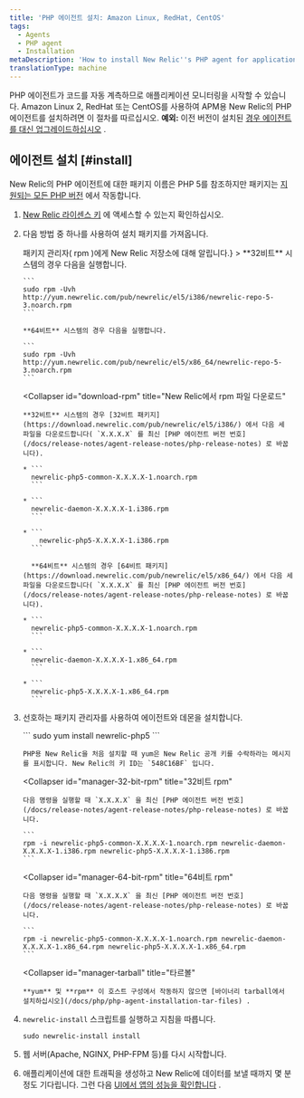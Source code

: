 ```yaml
---
title: 'PHP 에이전트 설치: Amazon Linux, RedHat, CentOS'
tags:
  - Agents
  - PHP agent
  - Installation
metaDescription: 'How to install New Relic''s PHP agent for application performance monitoring with Amazon Linux 2, RedHat, or CentOS.'
translationType: machine
---
```


PHP 에이전트가 코드를 자동 계측하므로 애플리케이션 모니터링을 시작할 수 있습니다. Amazon Linux 2, RedHat 또는 CentOS를 사용하여 APM용 New Relic의 PHP 에이전트를 설치하려면 이 절차를 따르십시오. **예외:** 이전 버전이 설치된 [경우 에이전트를 대신 업그레이드하십시오](/docs/agents/php-agent/installation/upgrading-php-agent) .

## 에이전트 설치 [#install]

New Relic의 PHP 에이전트에 대한 패키지 이름은 PHP 5를 참조하지만 패키지는 [지원되는 모든 PHP 버전](/docs/agents/php-agent/getting-started/php-agent-compatibility-requirements#php-release) 에서 작동합니다.

1. [New Relic 라이센스 키](/docs/agents/php-agent/getting-started/php-agent-compatibility-requirements#license_key) 에 액세스할 수 있는지 확인하십시오.

2. 다음 방법 중 하나를 사용하여 설치 패키지를 가져옵니다.

   <CollapserGroup>
     <Collapser
       id="tell-rpm"
       title={<>패키지 관리자( <InlineCode>rpm</InlineCode> )에게 New Relic 저장소에 대해 알립니다.</>}
     >
       **32비트** 시스템의 경우 다음을 실행합니다.

       ```
       sudo rpm -Uvh http://yum.newrelic.com/pub/newrelic/el5/i386/newrelic-repo-5-3.noarch.rpm
       ```

       **64비트** 시스템의 경우 다음을 실행합니다.

       ```
       sudo rpm -Uvh http://yum.newrelic.com/pub/newrelic/el5/x86_64/newrelic-repo-5-3.noarch.rpm
       ```
     </Collapser>

     <Collapser
       id="download-rpm"
       title="New Relic에서 rpm 파일 다운로드"
     >
       **32비트** 시스템의 경우 [32비트 패키지](https://download.newrelic.com/pub/newrelic/el5/i386/) 에서 다음 세 파일을 다운로드합니다( `X.X.X.X` 를 최신 [PHP 에이전트 버전 번호](/docs/release-notes/agent-release-notes/php-release-notes) 로 바꿉니다).

       * ```
         newrelic-php5-common-X.X.X.X-1.noarch.rpm
         ```

       * ```
         newrelic-daemon-X.X.X.X-1.i386.rpm
         ```

       * ```
           newrelic-php5-X.X.X.X-1.i386.rpm
         ```

         **64비트** 시스템의 경우 [64비트 패키지](https://download.newrelic.com/pub/newrelic/el5/x86_64/) 에서 다음 세 파일을 다운로드합니다( `X.X.X.X` 를 최신 [PHP 에이전트 버전 번호](/docs/release-notes/agent-release-notes/php-release-notes) 로 바꿉니다).

       * ```
         newrelic-php5-common-X.X.X.X-1.noarch.rpm
         ```

       * ```
         newrelic-daemon-X.X.X.X-1.x86_64.rpm
         ```

       * ```
         newrelic-php5-X.X.X.X-1.x86_64.rpm
         ```
     </Collapser>
   </CollapserGroup>

3. 선호하는 패키지 관리자를 사용하여 에이전트와 데몬을 설치합니다.

   <CollapserGroup>
     <Collapser
       id="manager-yum"
       title="냠"
     >
       ```
       sudo yum install newrelic-php5
       ```

       PHP용 New Relic을 처음 설치할 때 yum은 New Relic 공개 키를 수락하라는 메시지를 표시합니다. New Relic의 키 ID는 `548C16BF` 입니다.
     </Collapser>

     <Collapser
       id="manager-32-bit-rpm"
       title="32비트 rpm"
     >
       다음 명령을 실행할 때 `X.X.X.X` 을 최신 [PHP 에이전트 버전 번호](/docs/release-notes/agent-release-notes/php-release-notes) 로 바꿉니다.

       ```
       rpm -i newrelic-php5-common-X.X.X.X-1.noarch.rpm newrelic-daemon-X.X.X.X-1.i386.rpm newrelic-php5-X.X.X.X-1.i386.rpm
       ```
     </Collapser>

     <Collapser
       id="manager-64-bit-rpm"
       title="64비트 rpm"
     >
       다음 명령을 실행할 때 `X.X.X.X` 을 최신 [PHP 에이전트 버전 번호](/docs/release-notes/agent-release-notes/php-release-notes) 로 바꿉니다.

       ```
       rpm -i newrelic-php5-common-X.X.X.X-1.noarch.rpm newrelic-daemon-X.X.X.X-1.x86_64.rpm newrelic-php5-X.X.X.X-1.x86_64.rpm
       ```
     </Collapser>

     <Collapser
       id="manager-tarball"
       title="타르볼"
     >
       **yum** 및 **rpm** 이 호스트 구성에서 작동하지 않으면 [바이너리 tarball에서 설치하십시오](/docs/php/php-agent-installation-tar-files) .
     </Collapser>
   </CollapserGroup>

4. `newrelic-install` 스크립트를 실행하고 지침을 따릅니다.

   ```
   sudo newrelic-install install
   ```

5. 웹 서버(Apache, NGINX, PHP-FPM 등)를 다시 시작합니다.

6. 애플리케이션에 대한 트래픽을 생성하고 New Relic에 데이터를 보낼 때까지 몇 분 정도 기다립니다. 그런 다음 [UI에서 앱의 성능을 확인합니다](/docs/apm/applications-menu/monitoring/apm-overview-page) .

<InstallFeedback/>